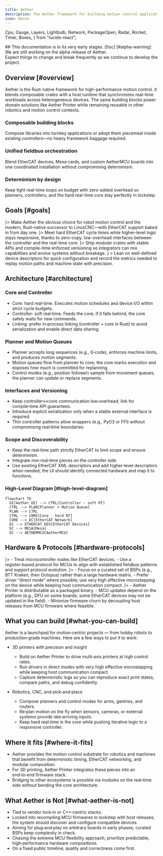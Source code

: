 ```yaml
---
title: Aether
description: The Aether framework for building motion control applications in Rust.
icon: House
---
```


  Cpu,
  Gauge,
  Layers,
  Lightbulb,
  Network,
  PackageOpen,
  Radar,
  Rocket,
  Timer,
  Boxes,
} from "lucide-react";

<Callout type="warning">
  ## This documentation is in its very early stages. [!toc] [#alpha-warning]
  We are still working on the alpha release of Aether.<br />
  Expect things to change and break frequently as we continue to develop the project.
</Callout>


## Overview [#overview]

Aether is the Rust-native framework for high-performance motion control. It blends composable crates with a host runtime that synchronizes real-time workloads across heterogeneous devices. The same building blocks power domain solutions like Aether Printer while remaining reusable in other robotics and motion control contexts.

<div className="mt-4 lib-overview-steps">
  <style>{`
    .lib-overview-steps .fd-steps {
      margin-left: 0;
      padding-left: 0;
      border-left: none;
    }
    .lib-overview-steps .fd-step {
      position: relative;
    }
    .lib-overview-steps .fd-step::before {
      display: none;
    }
  `}</style>
  <Steps>
    <Step>
      <div className="flex items-center gap-4">
        <Layers className="h-8 w-8 flex-none" color="var(--doc-color-lib)" />
        <div className="space-y-2">
          <h3 className="text-base font-semibold text-fd-card-foreground">Composable building blocks</h3>
          <span className="block text-sm leading-6 text-fd-muted-foreground">
            Compose libraries into turnkey applications or adopt them piecemeal inside existing controllers—no heavy framework baggage required.
          </span>
        </div>
      </div>
    </Step>
    <Step>
      <div className="mt-1 flex items-center gap-4">
        <Network className="h-8 w-8 flex-none" color="var(--doc-color-lib)" />
        <div className="space-y-2">
          <h3 className="text-base font-semibold text-fd-card-foreground">Unified fieldbus orchestration</h3>
          <span className="block text-sm leading-6 text-fd-muted-foreground">
            Blend EtherCAT devices, Mesa cards, and custom AetherMCU boards into one coordinated installation without compromising determinism.
          </span>
        </div>
      </div>
    </Step>
    <Step>
      <div className="mt-1 flex items-center gap-4">
        <Gauge className="h-8 w-8 flex-none" color="var(--doc-color-lib)" />
        <div className="space-y-2">
          <h3 className="text-base font-semibold text-fd-card-foreground">Determinism by design</h3>
          <span className="block text-sm leading-6 text-fd-muted-foreground">
            Keep tight real-time loops on budget with zero-added overhead so planners, controllers, and the hard real-time core stay perfectly in lockstep.
          </span>
        </div>
      </div>
    </Step>
  </Steps>
</div>


## Goals [#goals]

<Cards className="mt-4">
  <Card title="Mission-first motion" icon={<Rocket className="text-red-500" />}>
    <span className="block leading-6 text-fd-muted-foreground">
      Make Aether the obvious choice for robot motion control and the modern, Rust-native successor to LinuxCNC—with EtherCAT support baked in from day one.
    </span>
  </Card>
  <Card title="Real-time confidence" icon={<Timer className="text-sky-500" />}>
    <span className="block leading-6 text-fd-muted-foreground">
      Meet hard EtherCAT cycle times while higher-level logic stays responsive, thanks to zero-copy, low-overhead interfaces between the controller and the real-time core.
    </span>
  </Card>
  <Card title="Composable Rust surface" icon={<Boxes className="text-amber-400" />}>
    <span className="block leading-6 text-fd-muted-foreground">
      Ship modular crates with stable APIs and compile-time enforced versioning so integrators can mix capabilities and evolve systems without breakage.
    </span>
  </Card>
  <Card
    title="Discoverable and observable"
    icon={<Radar style={{ color: "var(--doc-color-lib)" }} />}
  >
    <span className="block leading-6 text-fd-muted-foreground">
      Lean on well-defined device descriptors for quick configuration and record the metrics needed to replay motion paths and machine state with precision.
    </span>
  </Card>
</Cards>


## Architecture [#architecture]

### Core and Controller

- Core: hard real‑time. Executes motion schedules and device I/O within strict cycle budgets.
- Controller: soft real‑time. Feeds the core; if it falls behind, the core safely waits for new commands.
- Linking: prefer in‑process linking (controller + core in Rust) to avoid serialization and enable direct data sharing.

### Planner and Motion Queues

- Planner accepts long sequences (e.g., G‑code), enforces machine limits, and produces motion segments.
- Motion queues flow from planner to core; the core marks execution and exposes how much is committed for replanning.
- Control modes (e.g., position follower) sample from movement queues; the planner can update or replace segments.

### Interfaces and Versioning

- Keep controller↔core communication low‑overhead; link for compile‑time API guarantees.
- Introduce explicit serialization only when a stable external interface is required.
- Thin controller patterns allow wrappers (e.g., PyO3 or FFI) without compromising real‑time boundaries.

### Scope and Discoverability

- Keep the real‑time path strictly EtherCAT to limit scope and ensure determinism.
- Integrate non‑real‑time pieces on the controller side.
- Use existing EtherCAT XML descriptors and add higher‑level descriptors when needed; the UI should identify connected hardware and map it to functions.

### High‑Level Diagram [#high-level-diagram]

```mermaid
flowchart TD
  UI[Aether UI] --> CTRL[Controller - soft RT]
  CTRL --> PLAN[Planner + Motion Queue]
  PLAN --> CTRL
  CTRL --> CORE[Core - hard RT]
  CORE --> EC[EtherCAT Network]
  EC --> ETHERCAT_DEV[EtherCAT Devices]
  EC --> MESA[Mesa]
  EC --> AETHERMCU[AetherMCU]
```


## Hardware & Protocols [#hardware-protocols]

<Cards>
  <Card title="Device Model" icon={<Lightbulb />}>
      - Treat microcontroller nodes like EtherCAT devices.
      - Use a register‑based protocol for MCUs to align with established fieldbus patterns and support protocol evolution.
  </Card>
  <Card title="Boards and Drivers" icon={<Cpu />}>
    - Focus on a curated set of BSPs (e.g., BTT Kraken, then Octopus) rather than a large hardware matrix.
    - Prefer driver “direct mode” where possible; use very high effective microstepping on the device while keeping host communication compact.
  </Card>
  <Card title="Packaging and Updates" icon={<PackageOpen />}>
    - Aether Printer is distributable as a packaged binary.
    - MCU updates depend on the platform (e.g., DFU on some boards; some EtherCAT devices may not be updated in the field).
    - Minimize firmware churn by decoupling host releases from MCU firmware where feasible.
  </Card>
</Cards>


## What you can build [#what-you-can-build]

Aether is a launchpad for motion‑centric projects — from hobby robots to production‑grade machines. Here are a few ways to put it to work:

- 3D printers with precision and insight
  - Build on Aether Printer to drive multi‑axis printers at high control rates.
  - Run drivers in direct modes with very high effective microstepping while keeping host communication compact.
  - Capture deterministic logs so you can reproduce exact print states, compare paths, and debug confidently.

- Robotics, CNC, and pick‑and‑place
  - Compose planners and control modes for arms, gantries, and routers.
  - Re‑plan motion on the fly when sensors, cameras, or external systems provide late‑arriving inputs.
  - Keep hard real‑time in the core while pushing iterative logic to a responsive controller.


## Where it fits [#where-it-fits]

- Aether provides the motion control substrate for robotics and machines that benefit from deterministic timing, EtherCAT networking, and modular composition.
- For 3D printing, Aether Printer integrates these pieces into an end‑to‑end firmware stack.
- Bridging to other ecosystems is possible via modules on the real‑time side without bending the core architecture.


## What Aether is Not [#what-aether-is-not]

- Tied to vendor lock‑in or C++‑centric stacks.
- Locked into recompiling MCU firmwares in lockstep with host releases; the system should discover and configure compatible devices.
- Aiming for plug‑and‑play on arbitrary boards in early phases; curated BSPs keep complexity in check.
- Chasing the extreme MCU flexibility approach; prioritize predictable, high‑performance hardware compositions.
- On a fixed public timeline; quality and correctness come first.
